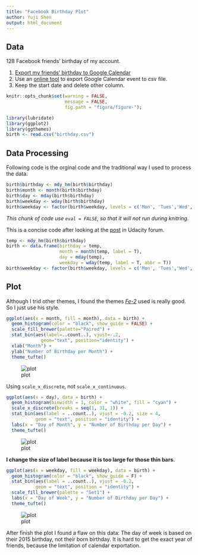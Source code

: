 ```yaml
---
title: "Facebook Birthday Plot"
author: Yuji Shen
output: html_document
---
```


## Data
128 Facebook friends' birthday of my account.

1. [Export my friends' birthday to Google Calendar](https://www.facebook.com/help/152652248136178/)
2. Use an [online tool](http://www.gcal2excel.com/) to export Google Calendar event to csv file.
3. Keep the start date and delete other column.

```r
knitr::opts_chunk$set(warning = FALSE, 
                      message = FALSE,
                      fig.path = "figure/figure-");
```


```r
library(lubridate)
library(ggplot2)
library(ggthemes)
birth <- read.csv("birthday.csv")
```

## Data Processing
Following code is the orginal code and the traditional way I used to process the data.
```r
birth$birthday <- mdy_hm(birth$birthday)
birth$month <- month(birth$birthday)
birth$day <- mday(birth$birthday)
birth$weekday <- wday(birth$birthday)
birth$weekday <- factor(birth$weekday, levels = c('Mon', 'Tues','Wed','Thurs','Fri','Sat','Sun'), ordered=T)
```

*This chunk of code use `eval = FALSE`, so that it will not run during knitring.*

This is a concise code after looking at the [post](http://forums.udacity.com/questions/100168975/birthday-file-provided#ud651) in Udacity forum.

```r
temp <- mdy_hm(birth$birthday)
birth <- data.frame(birthday = temp,
                    month = month(temp, label = T),
                    day = mday(temp),
                    weekday = wday(temp, label = T, abbr = T))
birth$weekday <- factor(birth$weekday, levels = c('Mon', 'Tues','Wed','Thurs','Fri','Sat','Sun'), ordered=T)
```

## Plot
Although I trid other themes, I found the themes [*Fe-2*](http://forums.udacity.com/answer_link/100191170/#ud651) used is really good. So I just use his style.

```r
ggplot(aes(x = month, fill = month), data = birth) +
  geom_histogram(color = "black", show_guide = FALSE) +
  scale_fill_brewer(palette="Paired") +
  stat_bin(aes(label=..count..), vjust=-.2, 
             geom="text", position="identity") +
  xlab("Month") +
  ylab("Number of Birthday per Month") +
  theme_tufte()
```

![plot](figure/figure-unnamed-chunk-5-1.png)

Using `scale_x_discrete`, not `scale_x_continuous`.
```r
ggplot(aes(x = day), data = birth) +
  geom_histogram(binwidth = 1, color = "white", fill = "cyan") +
  scale_x_discrete(breaks = seq(1, 31, 1)) +
  stat_bin(aes(label = ..count..), vjust = -0.2, size = 4,
           geom = "text", position = "identity") +
  labs(x = "Day of Month", y = "Number of Birthday per Day") +
  theme_tufte()
```

![plot](figure/figure-unnamed-chunk-6-1.png)

**I change the size of label because it is too large for those thin bars.**

```r
ggplot(aes(x = weekday, fill = weekday), data = birth) +
  geom_histogram(color = "black", show_guide = F) +
  stat_bin(aes(label = ..count..), vjust = -0.2,
           geom = "text", position = "identity") +
  scale_fill_brewer(palette = "Set1") +
  labs(x = "Day of Week", y = "Number of Birthday per Day") +
  theme_tufte()
```

![plot](figure/figure-unnamed-chunk-7-1.png)

After finish the plot I found a flaw on this data: The day of week is based on their 2015 birthday, not their born birthday. It is hard to get the exact year of friends, because the limitation of calendar exportation.
